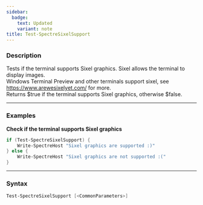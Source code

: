 ```yaml
---
sidebar:
  badge:
    text: Updated
    variant: note
title: Test-SpectreSixelSupport
---
```









### Description

Tests if the terminal supports Sixel graphics. Sixel allows the terminal to display images.  
Windows Terminal Preview and other terminals support sixel, see https://www.arewesixelyet.com/ for more.  
Returns $true if the terminal supports Sixel graphics, otherwise $false.



---


### Examples
**Check if the terminal supports Sixel graphics**  

```powershell
if (Test-SpectreSixelSupport) {
    Write-SpectreHost "Sixel graphics are supported :)"
} else {
    Write-SpectreHost "Sixel graphics are not supported :("
}
```


---


### Syntax
```powershell
Test-SpectreSixelSupport [<CommonParameters>]
```
